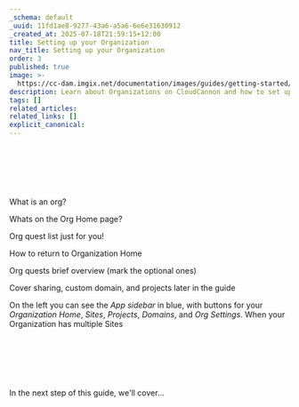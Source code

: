 ```yaml
---
_schema: default
_uuid: 11fd1ae8-9277-43a6-a5a6-6e6e31630912
_created_at: 2025-07-18T21:59:15+12:00
title: Setting up your Organization
nav_title: Setting up your Organization
order: 3
published: true
image: >-
  https://cc-dam.imgix.net/documentation/images/guides/getting-started/guide-thumbnails/CloudCannon-Getting-Started-Thumbnail-Universal.png
description: Learn about Organizations on CloudCannon and how to set up yours.
tags: []
related_articles:
related_links: []
explicit_canonical:
---
```

&nbsp;

&nbsp;

&nbsp;

What is an org?

Whats on the Org Home page?

Org quest list just for you!

How to return to Organization Home

Org quests brief overview (mark the optional ones)

Cover sharing, custom domain, and projects later in the guide

On the left you can see the *App sidebar* in blue, with buttons for your *Organization Home*, *Sites*, *Projects*, *Domains*, and *Org Settings*. When your Organization has multiple Sites

&nbsp;

&nbsp;

&nbsp;

In the next step of this guide, we'll cover...